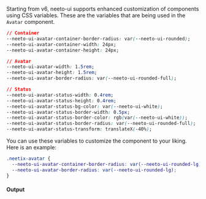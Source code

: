 Starting from v6, neeto-ui supports enhanced customization of components using
CSS variables. These are the variables that are being used in the `Avatar`
component.

```css
// Container
--neeto-ui-avatar-container-border-radius: var(--neeto-ui-rounded);
--neeto-ui-avatar-container-width: 24px;
--neeto-ui-avatar-container-height: 24px;

// Avatar
--neeto-ui-avatar-width: 1.5rem;
--neeto-ui-avatar-height: 1.5rem;
--neeto-ui-avatar-border-radius: var(--neeto-ui-rounded-full);

// Status
--neeto-ui-avatar-status-width: 0.4rem;
--neeto-ui-avatar-status-height: 0.4rem;
--neeto-ui-avatar-status-bg-color: var(--neeto-ui-white);
--neeto-ui-avatar-status-border-width: 0.5px;
--neeto-ui-avatar-status-border-color: rgb(var(--neeto-ui-white));
--neeto-ui-avatar-status-border-radius: var(--neeto-ui-rounded-full);
--neeto-ui-avatar-status-transform: translateX(-40%);
```

You can use these variables to customize the component to your liking. Here is
an example:

```css
.neetix-avatar {
  --neeto-ui-avatar-container-border-radius: var(--neeto-ui-rounded-lg);
  --neeto-ui-avatar-border-radius: var(--neeto-ui-rounded-lg);
}
```

#### Output
